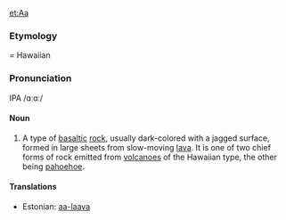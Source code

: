 [[et:Aa]]

===Etymology====
Hawaiian

===Pronunciation===
IPA /ɑːɑː/

====Noun====
#A type of [[basaltic]] [[rock]], usually dark-colored with a jagged surface, formed in large sheets from slow-moving [[lava]]. It is one of two chief forms of rock emitted from [[volcano]]es of the Hawaiian type, the other being [[pahoehoe]].

====Translations====
*Estonian: [[aa-laava]]